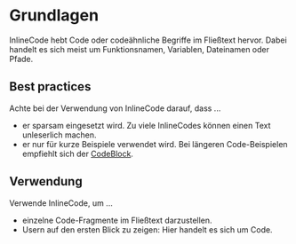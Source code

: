 # Grundlagen

InlineCode hebt Code oder codeähnliche Begriffe im Fließtext hervor. Dabei
handelt es sich meist um Funktionsnamen, Variablen, Dateinamen oder Pfade.

## Best practices

Achte bei der Verwendung von InlineCode darauf, dass ...

- er sparsam eingesetzt wird. Zu viele InlineCodes können einen Text unleserlich
  machen.
- er nur für kurze Beispiele verwendet wird. Bei längeren Code-Beispielen
  empfiehlt sich der [CodeBlock](/03-components/content/code-block/overview).

## Verwendung

Verwende InlineCode, um ...

- einzelne Code-Fragmente im Fließtext darzustellen.
- Usern auf den ersten Blick zu zeigen: Hier handelt es sich um Code.

